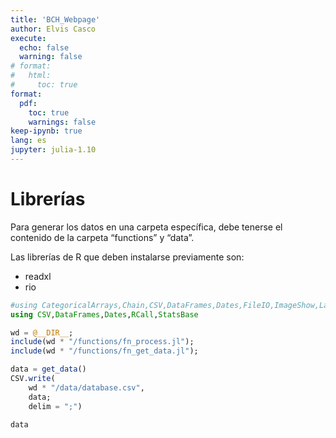 ```yaml
---
title: 'BCH_Webpage'
author: Elvis Casco
execute:
  echo: false
  warning: false
# format: 
#   html:
#     toc: true
format: 
  pdf:
    toc: true
    warnings: false
keep-ipynb: true
lang: es
jupyter: julia-1.10
---
```


# Librerías

Para generar los datos en una carpeta específica, debe tenerse el contenido de la carpeta "functions" y "data".

Las librerías de R que deben instalarse previamente son:

- readxl
- rio

```julia
#using CategoricalArrays,Chain,CSV,DataFrames,Dates,FileIO,ImageShow,LaTeXStrings,Metrics,Plots,Plotly,PrettyTables,RCall,Statistics,StatsBase,StatsPlots,StateSpaceModels,XLSX;
using CSV,DataFrames,Dates,RCall,StatsBase

wd = @__DIR__;
include(wd * "/functions/fn_process.jl");
include(wd * "/functions/fn_get_data.jl");
```

```julia
data = get_data()
CSV.write(
    wd * "/data/database.csv",
    data;
    delim = ";")
```


```julia
data
```

